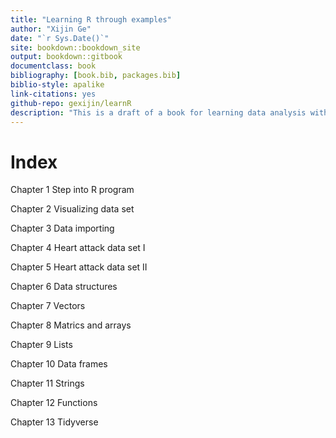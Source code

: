 --- 
title: "Learning R through examples"
author: "Xijin Ge"
date: "`r Sys.Date()`"
site: bookdown::bookdown_site
output: bookdown::gitbook
documentclass: book
bibliography: [book.bib, packages.bib]
biblio-style: apalike
link-citations: yes
github-repo: gexijin/learnR
description: "This is a draft of a book for learning data analysis with the R language. This book emphasizes hands activities. Comments and suggestions welcome."
---

# Index{-}
Chapter 1  Step into R program

Chapter 2  Visualizing data set

Chapter 3  Data importing 

Chapter 4  Heart attack data set I 

Chapter 5  Heart attack data set II

Chapter 6  Data structures

Chapter 7  Vectors

Chapter 8  Matrics and arrays

Chapter 9  Lists

Chapter 10  Data frames 

Chapter 11  Strings

Chapter 12  Functions

Chapter 13  Tidyverse


